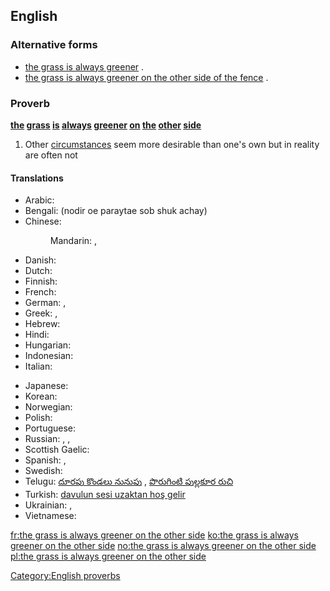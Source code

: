 ==English==

===Alternative forms===
* [[the grass is always greener]] {{qualifier|normal shortened form}}.
* [[the grass is always greener on the other side of the fence]] {{qualifier|normal long form}}.

===Proverb===
'''[[the]] [[grass]] [[is]] [[always]] [[green]]er [[on]] [[the]] [[other]] [[side]]'''

# Other [[circumstance]]s seem more desirable than one's own but in reality are often not

====Translations====
<!--Note: please provide EQUIVALENT IDIOMS in foreign languages - DO NOT TRANSLATE THE EXPRESSION WORD FOR WORD!-->
{{trans-top|desirability of other's circumstances}}
* Arabic: {{t|ar|طبيخ الجارة نوارة، وطبيخ أهل الدار مرار|alt=طبيخ الجارة نوّارة، وطبيخ أهل الدار مرار|sc=Arab}}
* Bengali: (nodir oe paraytae sob shuk achay)
* Chinese:
*: Mandarin: {{t-|zh|這山望著那山高 |sc=Hani}}, {{t-|zh|这山望着那山高 |tr=zhè shān wàngzhe nà shān gāo|sc=Hani}}
* Danish: {{t-|da|græsset er altid grønnere på den anden side af hækken}}
* Dutch: {{t-|nl|het gras is altijd groener aan de overkant}}
* Finnish: {{t|fi|ruoho on aina vihreämpää aidan toisella puolella}}
* French: {{t|fr|l'herbe est toujours plus verte dans le pré du voisin}}
* German: {{t|de|die Kirschen aus Nachbars Garten schmecken immer besser}}, {{t|de|die Kirschen aus Nachbars Garten schmecken immer noch am besten}} <!--literally: "the cherries from the neighbor's garden always taste better/still taste the best"-->
* Greek: {{t-|el|του γείτονα είναι πάντα καλύτερο}}, {{t-|el|το ξένο είναι πιο γλυκό}}
* Hebrew: {{t|he|הדשא של השכן ירוק יותר|tr=hadesheh shel hashakhen yarok yoter|sc=Hebr}}
* Hindi: {{t|hi|दूर के ढोल सुहावने|tr=dūr ke dhol suhāvne|sc=Deva}}
* Hungarian: {{t+|hu|a szomszéd rétje mindig zöldebb}}
* Indonesian: {{t|id|rumput tetangga selalu terlihat lebih hijau}}
* Italian: {{t-|it|l'erba del vicino è sempre più verde}}
{{trans-mid}}
* Japanese: {{t|ja|隣の芝生は青く見える|tr=tonari no shibafu wa aoku mieru|sc=Jpan}}
* Korean: {{t|ko|남의 떡이 더 커 보인다|tr=nam-ui tteog-i deo keo boinda|sc=Kore}}
* Norwegian: {{t+|no|gresset er alltid grønnere på den andre siden}}<!--the same as English, but also an idiom in Norwegian-->
* Polish: {{t|pl|chciec innych ludzi rzeczy, bo sie wydaja lepsze, ale w rzeczywistosci to sa takie same jak teraz masz}}
* Portuguese: {{t|pt|a galinha da vizinha é melhor que a minha}}
* Russian: {{t|ru|соседняя очередь всегда движется быстрее|tr=sosédnjaja óčeredʹ vsegdá dvížetsja bystréje|sc=Cyrl}}<!--literally: "the other queue always moves faster"-->, {{t|ru|там хорошо, где нас нет|tr=tam xorošó, gde nas net|sc=Cyrl}}<!-- Things are good where we aren’t -->, {{qualifier|vulgar}} {{t|ru|в чужих руках толще|tr=v čužíx rukáx tólšče|sc=Cyrl}}<!--(one’s prick) gets thicker in someone else’s hands-->
* Scottish Gaelic: {{t|gd|'s e miann an lacha an loch air nach bi i}}
* Spanish: {{t-|es|la hierba siempre es más verde del otro lado}}, {{t-|es|el pasto siempre es más verde del otro lado}}
* Swedish: {{t-|sv|gräset är alltid grönare på andra sidan}}<!--the same as English, but also an idiom in Swedish-->
* Telugu: [[దూరపు కొండలు నునుపు]]<!-- Distant hills look smooth -->, [[పొరుగింటి పుల్లకూర రుచి]]<!-- Even the sour curry of the neighbour tastes good-->
* Turkish: [[davulun sesi uzaktan hoş gelir]]<!-- a big drum sounds good only from afar -->
* Ukrainian: {{qualifier|the neighbour's house is white}} {{t|uk|у сусiда хата бiла|tr=u susída xáta bíla|sc=Cyrl}}, {{qualifier|the neighbour's house is whiter}} {{t|uk|у сусiда хата бiлiша|tr=u susída xáta bilíša|sc=Cyrl}}
* Vietnamese: {{t|vi|đứng núi này trông núi nọ}}<!-- while standing at a mountain looking at another one -->
{{trans-bottom}}

[[Category:English proverbs]]

[[fr:the grass is always greener on the other side]]
[[ko:the grass is always greener on the other side]]
[[no:the grass is always greener on the other side]]
[[pl:the grass is always greener on the other side]]